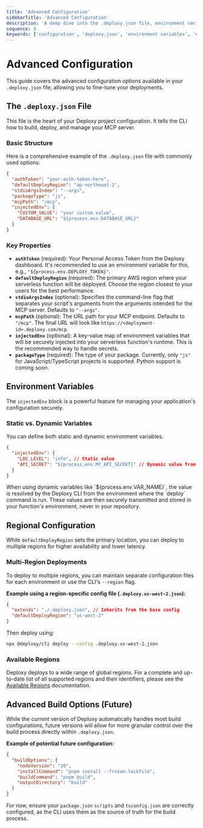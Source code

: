 ```yaml
---
title: 'Advanced Configuration'
sidebarTitle: 'Advanced Configuration'
description: 'A deep dive into the .deploxy.json file, environment variables, regional settings, and other advanced deployment configurations.'
sequence: 8
keywords: ['configuration', 'deploxy.json', 'environment variables', 'env', 'secrets', 'regions', 'advanced']
---
```


# Advanced Configuration

This guide covers the advanced configuration options available in your `.deploxy.json` file, allowing you to fine-tune your deployments.

## The `.deploxy.json` File

This file is the heart of your Deploxy project configuration. It tells the CLI how to build, deploy, and manage your MCP server.

### Basic Structure

Here is a comprehensive example of the `.deploxy.json` file with commonly used options:

```json
{
  "authToken": "your-auth-token-here",
  "defaultDeployRegion": "ap-northeast-2",
  "stdioArgsIndex": "--args",
  "packageType": "js",
  "mcpPath": "/mcp",
  "injectedEnv": {
    "CUSTOM_VALUE": "your custom value",
    "DATABASE_URL": "${process.env.DATABASE_URL}"
  }
}
```

### Key Properties

-   **`authToken`** (required): Your Personal Access Token from the Deploxy dashboard. It's recommended to use an environment variable for this, e.g., `"${process.env.DEPLOXY_TOKEN}"`.
-   **`defaultDeployRegion`** (required): The primary AWS region where your serverless function will be deployed. Choose the region closest to your users for the best performance.
-   **`stdioArgsIndex`** (optional): Specifies the command-line flag that separates your script's arguments from the arguments intended for the MCP server. Defaults to `"--args"`.
-   **`mcpPath`** (optional): The URL path for your MCP endpoint. Defaults to `"/mcp"`. The final URL will look like `https://<deployment-id>.deploxy.com/mcp`.
-   **`injectedEnv`** (optional): A key-value map of environment variables that will be securely injected into your serverless function's runtime. This is the recommended way to handle secrets.
-   **`packageType`** (required): The type of your package. Currently, only `"js"` for JavaScript/TypeScript projects is supported. Python support is coming soon.

## Environment Variables

The `injectedEnv` block is a powerful feature for managing your application's configuration securely.

### Static vs. Dynamic Variables

You can define both static and dynamic environment variables.

```json
{
  "injectedEnv": {
    "LOG_LEVEL": "info", // Static value
    "API_SECRET": "${process.env.MY_API_SECRET}" // Dynamic value from your local/CI environment
  }
}
```

<Callout type="warning" title="Security Note">
When using dynamic variables like `${process.env.VAR_NAME}`, the value is resolved by the Deploxy CLI from the environment where the `deploy` command is run. These values are then securely transmitted and stored in your function's environment, never in your repository.
</Callout>

## Regional Configuration

While `defaultDeployRegion` sets the primary location, you can deploy to multiple regions for higher availability and lower latency.

### Multi-Region Deployments

To deploy to multiple regions, you can maintain separate configuration files for each environment or use the CLI's `--region` flag.

**Example using a region-specific config file (`.deploxy.us-west-2.json`):**
```json
{
  "extends": "./.deploxy.json", // Inherits from the base config
  "defaultDeployRegion": "us-west-2"
}
```

Then deploy using:
```bash
npx @deploxy/cli deploy --config .deploxy.us-west-2.json
```

### Available Regions

Deploxy deploys to a wide range of global regions. For a complete and up-to-date list of all supported regions and their identifiers, please see the [Available Regions](/resources/regions) documentation.

## Advanced Build Options (Future)

While the current version of Deploxy automatically handles most build configurations, future versions will allow for more granular control over the build process directly within `.deploxy.json`.

**Example of potential future configuration:**
```json
{
  "buildOptions": {
    "nodeVersion": "20",
    "installCommand": "pnpm install --frozen-lockfile",
    "buildCommand": "pnpm build",
    "outputDirectory": "build"
  }
}
```

For now, ensure your `package.json` `scripts` and `tsconfig.json` are correctly configured, as the CLI uses them as the source of truth for the build process.
